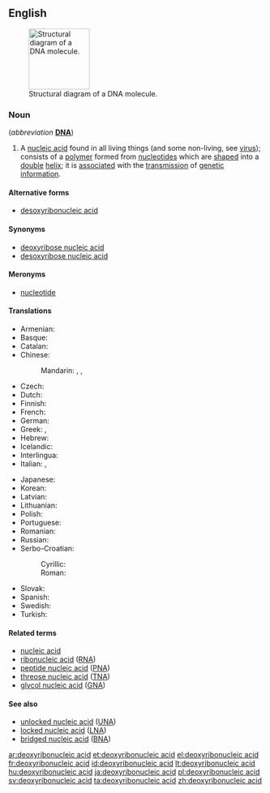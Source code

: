 ==English==
{{wikipedia|DNA|lang=en}}
[[File:DNA-structure-and-bases.png|thumb|120px|Structural diagram of a DNA molecule.]]

===Noun===
{{en-noun|head=[[deoxyribonucleic]] [[acid]]|-}} (''abbreviation'' '''[[DNA]]''')

# {{genetics|biochemistry}} A [[nucleic acid]] found in all living things (and some non-living, see [[virus]]); consists of a [[polymer]] formed from [[nucleotide]]s which are [[shaped]] into a [[double]] [[helix]]; it is [[associated]] with the [[transmission]] of [[genetic]] [[information]].

====Alternative forms====
* [[desoxyribonucleic acid]]

====Synonyms====
* [[deoxyribose nucleic acid]]
* [[desoxyribose nucleic acid]]

====Meronyms====
* [[nucleotide]]

====Translations====
<!--Put the full forms only in this table. The translations of the abbreviation belong the translation table for "DNA", not here-->
{{trans-top|deoxyribonucleic acid}}
* Armenian: {{t-|hy|դեզօքսիռիբոնուկլեինաթթու|tr=dezòk’siṙibonukleinat’t’u}}
* Basque: {{t-|eu|azido desoxirribonukleiko}}
* Catalan: {{t-|ca|àcid desoxiribonucleic}}
* Chinese:
*: Mandarin: {{t|cmn|核酸|tr=hésuān|sc=Hani}}, {{t|cmn|脫氧核糖核酸|sc=Hani}}, {{t|cmn|脱氧核糖核酸|tr=tuōyǎng hétáng hésuān|sc=Hani}}
* Czech: {{t-|cs|deoxyribonukleová kyselina|f}}
* Dutch: {{t+|nl|desoxyribonucleïnezuur}}
* Finnish: {{t-|fi|deoksiribonukleiinihappo}}
* French: {{t+|fr|acide désoxyribonucléique|m}}
* German: {{t+|de|Desoxyribonukleinsäure|f}}
* Greek: {{t+|el|δεσοξυριβοζονουκλεϊνικό οξύ|p|tr=desoxyrivozonoukleinikó oxý|sc=Grek}}, {{t-|el|δεοξυριβονουκλεϊκό οξύ|p|tr=deoxyrivonoukleikó oxý|sc=Grek}}
* Hebrew: {{t|he|דנ"א|f|tr=khumtsá deóksiribonucléit|alt=חומצה דאוקסיריבונוקלאית|sc=Hebr}}
* Icelandic: {{t+|is|deoxýríbósakjarnsýra|f}}
* Interlingua: {{t-|ia|acido desoxyribonucleic}}
* Italian: {{t-|it|acido desossiribonucleico|m}}, {{t-|it|acido deossiribonucleico|m}}
{{trans-mid}}
* Japanese: {{t+|ja|デオキシリボ核酸|tr=deokishiribo kakusan}}
* Korean: {{t-|ko|디옥시리보핵산|tr=diogsilibohaegsan|sc=Kore}}
* Latvian: {{t-|lv|dezoksiribonukleīnskābe}}
* Lithuanian: {{t-|lt|deoksiribonukleorugštis|f}}
* Polish: {{t-|pl|kwas dezoksyrybonukleinowy|m}}
* Portuguese: {{t-|pt|ácido desoxirribonucléico}}
* Romanian: {{t-|ro|acid dezoxiribonucleic|m}}
* Russian: {{t+|ru|дезоксирибонуклеиновая кислота|f|tr=dɛsoksiribonukleínovaja kislotá}}
* Serbo-Croatian:
*: Cyrillic: {{t-|sh|дезоксирибонуклеинска киселина|f|sc=Cyrl}}
*: Roman: {{t-|sh|dezoksiribonukleinska kiselina|f}}
* Slovak: {{t-|sk|deoxyribonukleová kyselina|f}}
* Spanish: {{t+|es|ácido desoxirribonucleico|m}}
* Swedish: {{t-|sv|deoxiribonukleinsyra|c}}
* Turkish: {{t-|tr|deoksiribonükleik asit}}
{{trans-bottom}}

====Related terms====
* [[nucleic acid]]
* [[ribonucleic acid]] ([[RNA]])
* [[peptide nucleic acid]] ([[PNA]])
* [[threose nucleic acid]] ([[TNA]])
* [[glycol nucleic acid]] ([[GNA]])

====See also====
* [[unlocked nucleic acid]] ([[UNA]])
* [[locked nucleic acid]] ([[LNA]])
* [[bridged nucleic acid]] ([[BNA]])

[[ar:deoxyribonucleic acid]]
[[et:deoxyribonucleic acid]]
[[el:deoxyribonucleic acid]]
[[fr:deoxyribonucleic acid]]
[[id:deoxyribonucleic acid]]
[[lt:deoxyribonucleic acid]]
[[hu:deoxyribonucleic acid]]
[[ja:deoxyribonucleic acid]]
[[pl:deoxyribonucleic acid]]
[[sv:deoxyribonucleic acid]]
[[ta:deoxyribonucleic acid]]
[[zh:deoxyribonucleic acid]]